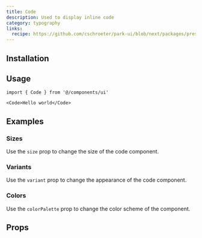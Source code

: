 ```yaml
---
title: Code
description: Used to display inline code
category: typography
links:
  recipe: https://github.com/cschroeter/park-ui/blob/next/packages/preset/src/recipes/code.ts
---
```


<ComponentExample name="basic" />

## Installation

<InstallationGuide />

## Usage

```tsx
import { Code } from '@/components/ui'
```

```tsx
<Code>Hello world</Code>
```

## Examples

### Sizes

Use the `size` prop to change the size of the code component.

<ComponentExample name="sizes" />

### Variants

Use the `variant` prop to change the appearance of the code component.

### Colors

Use the `colorPalette` prop to change the color scheme of the component.

## Props
